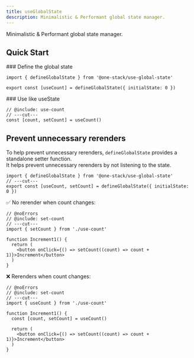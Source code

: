 ```yaml
---
title: useGlobalState
description: Minimalistic & Performant global state manager.
---
```


Minimalistic & Performant global state manager.

## Quick Start

<Steps>

<Step>
### Define the global state

```tsx twoslash title="use-count.ts" include use-count
import { defineGlobalState } from '@one-stack/use-global-state'

export const [useCount] = defineGlobalState({ initialState: 0 })
```

</Step>

<Step>
### Use like useState

```tsx twoslash
// @include: use-count
// ---cut---
const [count, setCount] = useCount()
```

</Step>
</Steps>

## Prevent unnecessary rerenders

To help prevent unnecessary rerenders, `defineGlobalState` provides a standalone setter function. \
It helps prevent unnecessary rerenders by not listening to the state.

```tsx twoslash title="use-count.ts" include set-count
import { defineGlobalState } from '@one-stack/use-global-state'
// ---cut---
export const [useCount, setCount] = defineGlobalState({ initialState: 0 })
```

✅ No rerender when count changes:

```tsx twoslash
// @noErrors
// @include: set-count
// ---cut---
import { setCount } from './use-count'

function Increment1() {
  return (
    <button onClick={() => setCount((count) => count + 1)}>Increment</button>
  )
}
```

❌ Rerenders when count changes:

```tsx twoslash
// @noErrors
// @include: set-count
// ---cut---
import { useCount } from './use-count'

function Increment1() {
  const [count, setCount] = useCount()

  return (
    <button onClick={() => setCount((count) => count + 1)}>Increment</button>
  )
}
```
